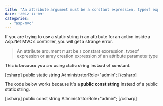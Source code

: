 ```yaml
---
title: "An attribute argument must be a constant expression, typeof expression or array creation expression of an attribute parameter type"
date: "2012-11-09"
categories: 
  - "asp-mvc"
---
```


If you are trying to use a static string in an attribute for an action inside a Asp.Net MVC's controller, you will get a strange error.

> An attribute argument must be a constant expression, typeof expression or array creation expression of an attribute parameter type

This is because you are using static string instead of constant.

\[csharp\] public static string AdministratorRole="admin"; \[/csharp\]

The code below works because it's a **public const string** instead of a public static string.

\[csharp\] public const string AdministratorRole="admin"; \[/csharp\]
